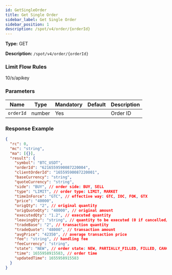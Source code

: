 ```yaml
---
id: GetSingleOrder
title: Get Single Order
sidebar_label: Get Single Order
sidebar_position: 1
description: /spot/v4/order/{orderId}
---
```


**Type:** GET

**Description:** `/spot/v4/order/{orderId}`

### Limit Flow Rules

10/s/apikey

### Parameters

| Name      | Type   | Mandatory | Default | Description |
| --------- | ------ | --------- | ------- | ----------- |
| `orderId` | number | Yes       |         | Order ID    |

### Response Example

```json title="Response"
{
  "rc": 0,
  "mc": "string",
  "ma": [{}],
  "result": {
    "symbol": "BTC_USDT",
    "orderId": "6216559590087220004",
    "clientOrderId": "16559590087220001",
    "baseCurrency": "string",
    "quoteCurrency": "string",
    "side": "BUY", // order side: BUY, SELL
    "type": "LIMIT", // order type: LIMIT, MARKET
    "timeInForce": "GTC", // effective way: GTC, IOC, FOK, GTX
    "price": "40000",
    "origQty": "2", // original quantity
    "origQuoteQty": "48000", // original amount
    "executedQty": "1.2", // executed quantity
    "leavingQty": "string", // quantity to be executed (0 if cancelled/rejected)
    "tradeBase": "2", // transaction quantity
    "tradeQuote": "48000", // transaction amount
    "avgPrice": "42350", // average transaction price
    "fee": "string", // handling fee
    "feeCurrency": "string",
    "state": "NEW", // order state: NEW, PARTIALLY_FILLED, FILLED, CANCELED, REJECTED, EXPIRED
    "time": 1655958915583, // order time
    "updatedTime": 1655958915583
  }
}
```
